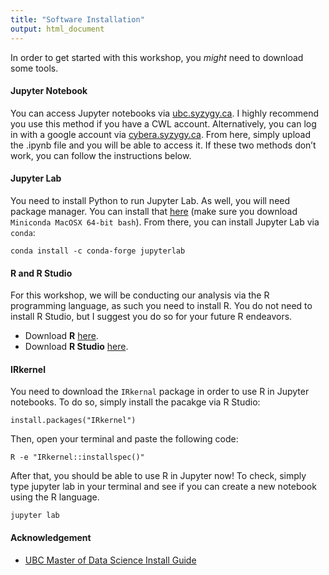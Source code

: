 ```yaml
---
title: "Software Installation"
output: html_document
---
```


In order to get started with this workshop, you *might* need to download some tools. 

#### Jupyter Notebook
You can access Jupyter notebooks via [ubc.syzygy.ca](https://ubc.syzygy.ca/). I highly recommend you use this method if you have a CWL account. Alternatively, you can log in with a google account via [cybera.syzygy.ca](https://cybera.syzygy.ca/). From here, simply upload the .ipynb file and you will be able to access it. If these two methods don't work, you can follow the instructions below.

#### Jupyter Lab
You need to install Python to run Jupyter Lab. As well, you will need package manager. You can install that [here](https://docs.conda.io/en/latest/miniconda.html) (make sure you download `Miniconda MacOSX 64-bit bash`). From there, you can install Jupyter Lab via `conda`:

```
conda install -c conda-forge jupyterlab
```
#### R and R Studio
For this workshop, we will be conducting our analysis via the R programming language, as such you need to install R. You do not need to install R Studio, but I suggest you do so for your future R endeavors. 

* Download __R__ [here](https://mirror.rcg.sfu.ca/mirror/CRAN/). 
* Download __R Studio__ [here](https://rstudio.com/products/rstudio/download/). 

#### IRkernel
You need to download the `IRkernal` package in order to use R in Jupyter notebooks. To do so, simply install the pacakge via R Studio:

```
install.packages("IRkernel")
```

Then, open your terminal and paste the following code:

```
R -e "IRkernel::installspec()"
```

After that, you should be able to use R in Jupyter now! To check, simply type jupyter lab in your terminal and see if you can create a new notebook using the R language. 

```
jupyter lab
```

#### Acknowledgement
* [UBC Master of Data Science Install Guide](https://ubc-mds.github.io/resources_pages/installation_instructions/)







